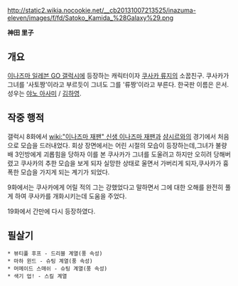 http://static2.wikia.nocookie.net/__cb20131007213525/inazuma-eleven/images/f/fd/Satoko_Kamida_%28Galaxy%29.png

'''神田 里子'''

== 개요 ==
[[이나즈마 일레븐 GO 갤럭시]]에 등장하는 캐릭터이자 [[쿠사카 류지]]의 소꿉친구. 쿠사카가 그녀를 '사토짱'이라고 부르듯이 그녀도 그를 '류짱'이라고 부른다. 한국판 이름은 은서. 성우는 [[야노 아사미]] / [[김하영]].

== 작중 행적 ==
갤럭시 8화에서 [[wiki:"이나즈마 재팬" 신생 이나즈마 재팬]]과 [[샴시르]]와의 경기에서 처음으로 모습을 드러내었다.
회상 장면에서는 어린 시절의 모습이 등장하는데,그녀가 불량배 3인방에게 괴롭힘을 당하자 이를 본 쿠사카가 그녀를 도울려고 하지만 오히려 당해버렸고 쿠사카의 추한 모습을 보게 되자 실망한 상태로 울면서 가버리게 되자,쿠사카가 흉폭한 모습을 가지게 되는 계기가 되었다.

9화에서는 쿠사카에게 어릴 적의 그는 강했었다고 말하면서 그에 대한 오해를 완전히 풀게 하여 쿠사카를 개화시키는데 도움을 주었다.

19화에서 간만에 다시 등장하였다.

== 필살기 ==
 * 뷰티풀 후프 - 드리블 계열(풍 속성)
 * 마하 윈드 - 슈팅 계열(풍 속성)
 * 머메이드 스매쉬 - 슈팅 계열(풍 속성)
 * 색기 업! - 스킬 계열
